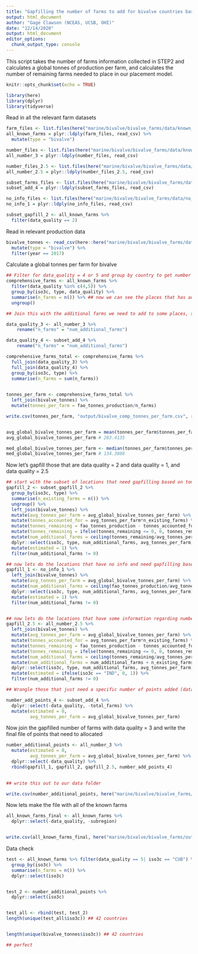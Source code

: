 ```yaml
---
title: "Gapfilling the number of farms to add for bivalve countries based on tonnes of production"
output: html_document
author: "Gage Clawson (NCEAS, UCSB, OHI)"
date: "12/14/2020"
output: html_document
editor_options: 
  chunk_output_type: console
---
```


This script takes the number of farms information collected in STEP2 and calculates a global tonnes of production per farm, and calculates the number of remaining farms needed to place in our placement model. 

```r
knitr::opts_chunk$set(echo = TRUE)

library(here)
library(dplyr)
library(tidyverse)
```

Read in all the relevant farm datasets 

```r

farm_files <- list.files(here("marine/bivalve/bivalve_farms/data/known_farm_sites_2_4_5"), full=TRUE)
all_known_farms = plyr::ldply(farm_files, read_csv) %>%
  mutate(type = "bivalve")

number_files <- list.files(here("marine/bivalve/bivalve_farms/data/known_number_farms_3"), full=TRUE)
all_number_3 = plyr::ldply(number_files, read_csv)

number_files_2.5 <- list.files(here("marine/bivalve/bivalve_farms/data/known_subset_2.5"), full=TRUE)
all_number_2.5 = plyr::ldply(number_files_2.5, read_csv)

subset_farms_files <- list.files(here("marine/bivalve/bivalve_farms/data/subset_known_add_points_4"), full=TRUE)
subset_add_4 = plyr::ldply(subset_farms_files, read_csv)

no_info_files <- list.files(here("marine/bivalve/bivalve_farms/data/no_info_1"), full=TRUE)
no_info_1 = plyr::ldply(no_info_files, read_csv)

subset_gapfill_2 <- all_known_farms %>%
  filter(data_quality == 2)
```

Read in relevant production data
```r
bivalve_tonnes <- read_csv(here::here("marine/bivalve/bivalve_farms/data/fao_mariculture_bivalve.csv")) %>%
  mutate(type = "bivalve") %>%
  filter(year == 2017)
```

Calculate a global tonnes per farm for bivalve

```r
## Filter for data_quality = 4 or 5 and group by country to get number of farms
comprehensive_farms <- all_known_farms %>%
  filter(data_quality %in% c(4,5)) %>% 
  group_by(iso3c, type, data_quality) %>%
  summarise(n_farms = n()) %>% ## now we can see the places that has additional farms to add
  ungroup()

## Join this with the additional farms we need to add to some places, so we can calculate a comprehensive tonnes/farm for bivalve 

data_quality_3 <- all_number_3 %>%
    rename("n_farms" = "num_additional_farms")

data_quality_4 <- subset_add_4 %>%
    rename("n_farms" = "num_additional_farms")

comprehensive_farms_total <- comprehensive_farms %>%
  full_join(data_quality_3) %>%
  full_join(data_quality_4) %>%
  group_by(iso3c, type) %>%
  summarise(n_farms = sum(n_farms))
  

tonnes_per_farm <- comprehensive_farms_total %>%
  left_join(bivalve_tonnes) %>%
  mutate(tonnes_per_farm = fao_tonnes_production/n_farms)

write.csv(tonnes_per_farm, "output/bivalve_comp_tonnes_per_farm.csv", row.names = FALSE)


avg_global_bivalve_tonnes_per_farm = mean(tonnes_per_farm$tonnes_per_farm)
avg_global_bivalve_tonnes_per_farm # 283.4135

med_global_bivalve_tonnes_per_farm <- median(tonnes_per_farm$tonnes_per_farm)
med_global_bivalve_tonnes_per_farm # 134.3808
```

Now let's gapfill those that are data quality = 2 and data quality = 1, and data quality = 2.5

```r
## start with the subset of locations that need gapfilling based on tonnes/farm
gapfill_2 <- subset_gapfill_2 %>%
  group_by(iso3c, type) %>%
  summarise(n_existing_farms = n()) %>%
  ungroup() %>%
  left_join(bivalve_tonnes) %>%
  mutate(avg_tonnes_per_farm = avg_global_bivalve_tonnes_per_farm) %>%
  mutate(tonnes_accounted_for = avg_tonnes_per_farm*n_existing_farms) %>%
  mutate(tonnes_remaining = fao_tonnes_production - tonnes_accounted_for) %>%
  mutate(tonnes_remaining = ifelse(tonnes_remaining <= 0, 0, tonnes_remaining)) %>%
  mutate(num_additional_farms = ceiling(tonnes_remaining/avg_tonnes_per_farm)) %>%
  dplyr::select(iso3c, type, num_additional_farms, avg_tonnes_per_farm) %>%
  mutate(estimated = 1) %>%
  filter(num_additional_farms != 0)

## now lets do the locations that have no info and need gapfilling based on tonnes/farm
gapfill_1 <- no_info_1 %>%
  left_join(bivalve_tonnes) %>%
  mutate(avg_tonnes_per_farm = avg_global_bivalve_tonnes_per_farm) %>%
  mutate(num_additional_farms = ceiling(fao_tonnes_production/avg_tonnes_per_farm)) %>%
  dplyr::select(iso3c, type, num_additional_farms, avg_tonnes_per_farm) %>%
  mutate(estimated = 1) %>%
  filter(num_additional_farms != 0)


## now lets do the locations that have some information regarding number of farms 
gapfill_2.5 <- all_number_2.5 %>%
  left_join(bivalve_tonnes) %>%
  mutate(avg_tonnes_per_farm = avg_global_bivalve_tonnes_per_farm) %>%
  mutate(tonnes_accounted_for = avg_tonnes_per_farm*n_existing_farms) %>%
  mutate(tonnes_remaining = fao_tonnes_production - tonnes_accounted_for) %>%
  mutate(tonnes_remaining = ifelse(tonnes_remaining <= 0, 0, tonnes_remaining)) %>%
  mutate(num_additional_farms = ceiling(tonnes_remaining/avg_tonnes_per_farm)) %>%
  mutate(num_additional_farms = num_additional_farms + n_existing_farms) %>% 
  dplyr::select(iso3c, type, num_additional_farms, avg_tonnes_per_farm) %>%
  mutate(estimated = ifelse(iso3c == "IND", 0, 1)) %>%
  filter(num_additional_farms != 0)

## Wrangle those that just need a specific number of points added (data_quality = 4)

number_add_points_4 <- subset_add_4 %>%
  dplyr::select(-data_quality, -total_farms) %>%
  mutate(estimated = 0, 
         avg_tonnes_per_farm = avg_global_bivalve_tonnes_per_farm)

```

Now join the gapfilled number of farms with data quality = 3 and write the final file of points that need to allocated 

```r
number_additional_points <- all_number_3 %>%
  mutate(estimated = 0,
         avg_tonnes_per_farm = avg_global_bivalve_tonnes_per_farm) %>%
  dplyr::select(-data_quality) %>%
  rbind(gapfill_1, gapfill_2, gapfill_2.5, number_add_points_4)
  

## write this out to our data folder

write.csv(number_additional_points, here("marine/bivalve/bivalve_farms/output/bivalve_points_to_add_final.csv"), row.names = FALSE)
```

Now lets make the file with all of the known farms 

```r
all_known_farms_final <- all_known_farms %>%
  dplyr::select(-data_quality, -subregion)


write.csv(all_known_farms_final, here("marine/bivalve/bivalve_farms/output/all_known_bivalve_farms_final.csv"), row.names = FALSE)

```



Data check 

```r
test <- all_known_farms %>% filter(data_quality == 5| iso3c == "CUB") %>%
  group_by(iso3c) %>%
  summarise(n_farms = n()) %>%
  dplyr::select(iso3c)


test_2 <- number_additional_points %>%
  dplyr::select(iso3c)


test_all <- rbind(test, test_2)
length(unique(test_all$iso3c)) ## 42 countries


length(unique(bivalve_tonnes$iso3c)) ## 42 countries

## perfect

```


